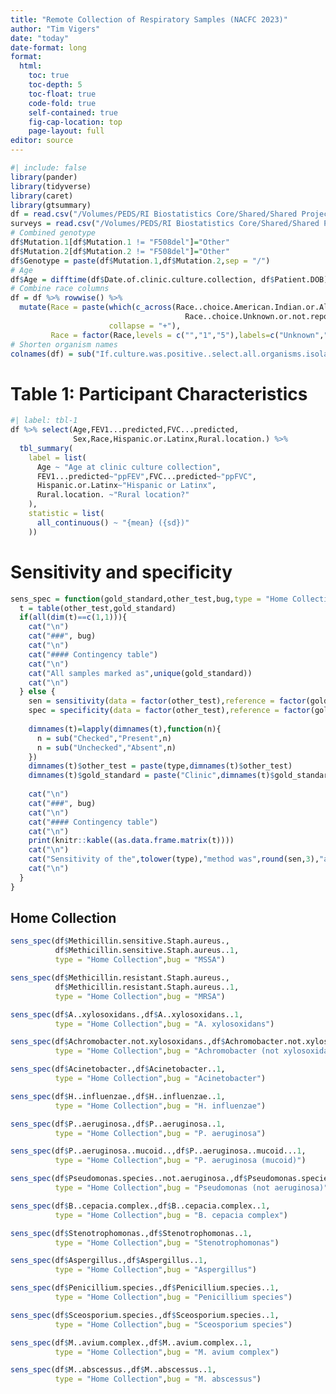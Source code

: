 ```yaml
---
title: "Remote Collection of Respiratory Samples (NACFC 2023)"
author: "Tim Vigers"
date: "today"
date-format: long
format:
  html:
    toc: true
    toc-depth: 5
    toc-float: true
    code-fold: true
    self-contained: true
    fig-cap-location: top
    page-layout: full
editor: source
---
```


```r
#| include: false
library(pander)
library(tidyverse)
library(caret)
library(gtsummary)
df = read.csv("/Volumes/PEDS/RI Biostatistics Core/Shared/Shared Projects/Vigers/CF/Jordana Hoppe/Home Collection/Data_Clean/clinical.csv",na.strings = "")
surveys = read.csv("/Volumes/PEDS/RI Biostatistics Core/Shared/Shared Projects/Vigers/CF/Jordana Hoppe/Home Collection/Data_Clean/surveys.csv",na.strings = "")
# Combined genotype
df$Mutation.1[df$Mutation.1 != "F508del"]="Other"
df$Mutation.2[df$Mutation.2 != "F508del"]="Other"
df$Genotype = paste(df$Mutation.1,df$Mutation.2,sep = "/")
# Age
df$Age = difftime(df$Date.of.clinic.culture.collection, df$Patient.DOB)/365.25
# Combine race columns
df = df %>% rowwise() %>%
  mutate(Race = paste(which(c_across(Race..choice.American.Indian.or.Alaska.Native.:
                                       Race..choice.Unknown.or.not.reported.)== "Checked"),
                      collapse = "+"),
         Race = factor(Race,levels = c("","1","5"),labels=c("Unknown","American Indian or Alaska Native","White")))
# Shorten organism names
colnames(df) = sub("If.culture.was.positive..select.all.organisms.isolated...choice.","",colnames(df))
```

# Table 1: Participant Characteristics

```r
#| label: tbl-1
df %>% select(Age,FEV1...predicted,FVC...predicted,
              Sex,Race,Hispanic.or.Latinx,Rural.location.) %>%
  tbl_summary(
    label = list(
      Age ~ "Age at clinic culture collection",
      FEV1...predicted~"ppFEV",FVC...predicted~"ppFVC",
      Hispanic.or.Latinx~"Hispanic or Latinx",
      Rural.location. ~"Rural location?"
    ),
    statistic = list(
      all_continuous() ~ "{mean} ({sd})"
    ))
```

# Sensitivity and specificity

```r
sens_spec = function(gold_standard,other_test,bug,type = "Home Collection"){
  t = table(other_test,gold_standard)
  if(all(dim(t)==c(1,1))){
    cat("\n")
    cat("###", bug)
    cat("\n")
    cat("#### Contingency table")
    cat("\n")
    cat("All samples marked as",unique(gold_standard))
    cat("\n")
  } else {
    sen = sensitivity(data = factor(other_test),reference = factor(gold_standard))
    spec = specificity(data = factor(other_test),reference = factor(gold_standard))
    
    dimnames(t)=lapply(dimnames(t),function(n){
      n = sub("Checked","Present",n)
      n = sub("Unchecked","Absent",n)
    })
    dimnames(t)$other_test = paste(type,dimnames(t)$other_test)
    dimnames(t)$gold_standard = paste("Clinic",dimnames(t)$gold_standard)
    
    cat("\n")
    cat("###", bug)
    cat("\n")
    cat("#### Contingency table")
    cat("\n")
    print(knitr::kable((as.data.frame.matrix(t))))
    cat("\n")
    cat("Sensitivity of the",tolower(type),"method was",round(sen,3),"and specificity was",round(spec,3))
    cat("\n")
  }
}
```

## Home Collection

```r
sens_spec(df$Methicillin.sensitive.Staph.aureus.,
          df$Methicillin.sensitive.Staph.aureus..1,
          type = "Home Collection",bug = "MSSA")
```

```r
sens_spec(df$Methicillin.resistant.Staph.aureus.,
          df$Methicillin.resistant.Staph.aureus..1,
          type = "Home Collection",bug = "MRSA")
```

```r
sens_spec(df$A..xylosoxidans.,df$A..xylosoxidans..1,
          type = "Home Collection",bug = "A. xylosoxidans")
```

```r
sens_spec(df$Achromobacter.not.xylosoxidans.,df$Achromobacter.not.xylosoxidans..1,
          type = "Home Collection",bug = "Achromobacter (not xylosoxidans)")
```

```r
sens_spec(df$Acinetobacter.,df$Acinetobacter..1,
          type = "Home Collection",bug = "Acinetobacter")
```

```r
sens_spec(df$H..influenzae.,df$H..influenzae..1,
          type = "Home Collection",bug = "H. influenzae")
```

```r
sens_spec(df$P..aeruginosa.,df$P..aeruginosa..1,
          type = "Home Collection",bug = "P. aeruginosa")
```

```r
sens_spec(df$P..aeruginosa..mucoid..,df$P..aeruginosa..mucoid...1,
          type = "Home Collection",bug = "P. aeruginosa (mucoid)")
```

```r
sens_spec(df$Pseudomonas.species..not.aeruginosa.,df$Pseudomonas.species..not.aeruginosa..1,
          type = "Home Collection",bug = "Pseudomonas (not aeruginosa)")
```

```r
sens_spec(df$B..cepacia.complex.,df$B..cepacia.complex..1,
          type = "Home Collection",bug = "B. cepacia complex")
```

```r
sens_spec(df$Stenotrophomonas.,df$Stenotrophomonas..1,
          type = "Home Collection",bug = "Stenotrophomonas")
```

```r
sens_spec(df$Aspergillus.,df$Aspergillus..1,
          type = "Home Collection",bug = "Aspergillus")
```

```r
sens_spec(df$Penicillium.species.,df$Penicillium.species..1,
          type = "Home Collection",bug = "Penicillium species")
```

```r
sens_spec(df$Sceosporium.species.,df$Sceosporium.species..1,
          type = "Home Collection",bug = "Sceosporium species")
```

```r
sens_spec(df$M..avium.complex.,df$M..avium.complex..1,
          type = "Home Collection",bug = "M. avium complex")
```

```r
sens_spec(df$M..abscessus.,df$M..abscessus..1,
          type = "Home Collection",bug = "M. abscessus")
```

